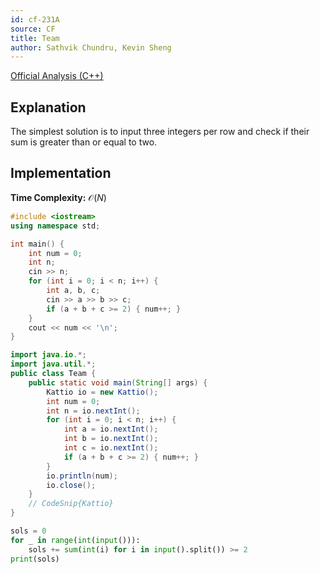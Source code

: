 ```yaml
---
id: cf-231A
source: CF
title: Team
author: Sathvik Chundru, Kevin Sheng
---
```


[Official Analysis (C++)](https://codeforces.com/blog/entry/5486)

## Explanation

The simplest solution is to input three integers per row and check
if their sum is greater than or equal to two.

## Implementation

**Time Complexity:** $\mathcal{O}(N)$

<LanguageSection>

<CPPSection>

```cpp
#include <iostream>
using namespace std;

int main() {
	int num = 0;
	int n;
	cin >> n;
	for (int i = 0; i < n; i++) {
		int a, b, c;
		cin >> a >> b >> c;
		if (a + b + c >= 2) { num++; }
	}
	cout << num << '\n';
}
```

</CPPSection>

<JavaSection>

```java
import java.io.*;
import java.util.*;
public class Team {
	public static void main(String[] args) {
		Kattio io = new Kattio();
		int num = 0;
		int n = io.nextInt();
		for (int i = 0; i < n; i++) {
			int a = io.nextInt();
			int b = io.nextInt();
			int c = io.nextInt();
			if (a + b + c >= 2) { num++; }
		}
		io.println(num);
		io.close();
	}
	// CodeSnip{Kattio}
}
```

</JavaSection>

<PySection>

```py
sols = 0
for _ in range(int(input())):
	sols += sum(int(i) for i in input().split()) >= 2
print(sols)
```

</PySection>

</LanguageSection>
